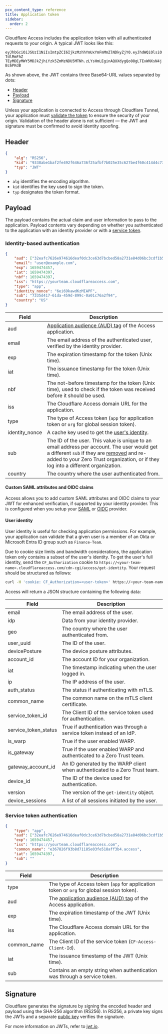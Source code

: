 ```yaml
---
pcx_content_type: reference
title: Application token
sidebar:
  order: 2
---
```


Cloudflare Access includes the application token with all authenticated requests to your origin. A typical JWT looks like this:

`eyJhbGciOiJSUzI1NiIsImtpZCI6IjkzMzhhYmUxYmFmMmZlNDkyZjY0.eyJhdWQiOlsiOTdlMmFhZ TEyMDEyMWY5MDJkZjhiYzk5ZmMzNDU5MTNh.zLYsHmLEginAQUXdygQo08gLTExWNXsN4jBc6PKdB`

As shown above, the JWT contains three Base64-URL values separated by dots:

- [Header](#header)
- [Payload](#payload)
- [Signature](#signature)

Unless your application is connected to Access through Cloudflare Tunnel, your application must [validate the token](/cloudflare-one/identity/authorization-cookie/validating-json/) to ensure the security of your origin. Validation of the header alone is not sufficient — the JWT and signature must be confirmed to avoid identity spoofing.

## Header

```json
{
	"alg": "RS256",
	"kid": "9338abe1baf2fe492f646a736f25afbf7b025e35c627be4f60c414d4c73069b8",
	"typ": "JWT"
}
```

- `alg` identifies the encoding algorithm.
- `kid` identifies the key used to sign the token.
- `typ` designates the token format.

## Payload

The payload contains the actual claim and user information to pass to the application. Payload contents vary depending on whether you authenticated to the application with an identity provider or with a [service token](/cloudflare-one/identity/service-tokens/).

### Identity-based authentication

```json
{
	"aud": ["32eafc7626e974616deaf0dc3ce63d7bcbed58a2731e84d06bc3cdf1b53c4228"],
	"email": "user@example.com",
	"exp": 1659474457,
	"iat": 1659474397,
	"nbf": 1659474397,
	"iss": "https://yourteam.cloudflareaccess.com",
	"type": "app",
	"identity_nonce": "6ei69kawdKzMIAPF",
	"sub": "7335d417-61da-459d-899c-0a01c76a2f94",
	"country": "US"
}
```

| Field          | Description                                                                                                                                                                                                                                                                                     |
| -------------- | ----------------------------------------------------------------------------------------------------------------------------------------------------------------------------------------------------------------------------------------------------------------------------------------------- |
| aud            | [Application audience (AUD) tag](/cloudflare-one/identity/authorization-cookie/validating-json/#get-your-aud-tag) of the Access application.                                                                                                                                                    |
| email          | The email address of the authenticated user, verified by the identity provider.                                                                                                                                                                                                                 |
| exp            | The expiration timestamp for the token (Unix time).                                                                                                                                                                                                                                             |
| iat            | The issuance timestamp for the token (Unix time).                                                                                                                                                                                                                                               |
| nbf            | The not-before timestamp for the token (Unix time), used to check if the token was received before it should be used.                                                                                                                                                                           |
| iss            | The Cloudflare Access domain URL for the application.                                                                                                                                                                                                                                           |
| type           | The type of Access token (`app` for application token or `org` for global session token).                                                                                                                                                                                                       |
| identity_nonce | A cache key used to get the [user's identity](#user-identity).                                                                                                                                                                                                                                  |
| sub            | The ID of the user. This value is unique to an email address per account. The user would get a different `sub` if they are [removed](/cloudflare-one/identity/users/seat-management/#remove-a-user) and re-added to your Zero Trust organization, or if they log into a different organization. |
| country        | The country where the user authenticated from.                                                                                                                                                                                                                                                  |

#### Custom SAML attributes and OIDC claims

Access allows you to add custom SAML attributes and OIDC claims to your JWT for enhanced verification, if supported by your identity provider. This is configured when you setup your [SAML](/cloudflare-one/identity/idp-integration/generic-saml/) or [OIDC](/cloudflare-one/identity/idp-integration/generic-oidc/) provider.

#### User identity

User identity is useful for checking application permissions. For example, your application can validate that a given user is a member of an Okta or Microsoft Entra ID group such as `Finance-Team`.

Due to cookie size limits and bandwidth considerations, the application token only contains a subset of the user's identity. To get the user's full identity, send the `CF_Authorization` cookie to `https://<your-team-name>.cloudflareaccess.com/cdn-cgi/access/get-identity`. Your request should be structured as follows:

```sh
curl -H 'cookie: CF_Authorization=<user-token>' https://<your-team-name>.cloudflareaccess.com/cdn-cgi/access/get-identity
```

Access will return a JSON structure containing the following data:

| Field                | Description                                                                 |
| -------------------- | --------------------------------------------------------------------------- |
| email                | The email address of the user.                                              |
| idp                  | Data from your identity provider.                                           |
| geo                  | The country where the user authenticated from.                              |
| user_uuid            | The ID of the user.                                                         |
| devicePosture        | The device posture attributes.                                              |
| account_id           | The account ID for your organization.                                       |
| iat                  | The timestamp indicating when the user logged in.                           |
| ip                   | The IP address of the user.                                                 |
| auth_status          | The status if authenticating with mTLS.                                     |
| common_name          | The common name on the mTLS client certificate.                             |
| service_token_id     | The Client ID of the service token used for authentication.                 |
| service_token_status | True if authentication was through a service token instead of an IdP.       |
| is_warp              | True if the user enabled WARP.                                              |
| is_gateway           | True if the user enabled WARP and authenticated to a Zero Trust team.       |
| gateway_account_id   | An ID generated by the WARP client when authenticated to a Zero Trust team. |
| device_id            | The ID of the device used for authentication.                               |
| version              | The version of the `get-identity` object.                                   |
| device_sessions      | A list of all sessions initiated by the user.                               |

### Service token authentication

```json
{
	"type": "app",
	"aud": ["32eafc7626e974616deaf0dc3ce63d7bcbed58a2731e84d06bc3cdf1b53c4228"],
	"exp": 1659474457,
	"iss": "https://yourteam.cloudflareaccess.com",
	"common_name": "e367826f93b8d71185e03fe518aff3b4.access",
	"iat": 1659474397,
	"sub": ""
}
```

| Field       | Description                                                                                                                                      |
| ----------- | ------------------------------------------------------------------------------------------------------------------------------------------------ |
| type        | The type of Access token (`app` for application token or `org` for global session token).                                                        |
| aud         | The [application audience (AUD) tag](/cloudflare-one/identity/authorization-cookie/validating-json/#get-your-aud-tag) of the Access application. |
| exp         | The expiration timestamp of the JWT (Unix time).                                                                                                 |
| iss         | The Cloudflare Access domain URL for the application.                                                                                            |
| common_name | The Client ID of the service token (`CF-Access-Client-Id`).                                                                                      |
| iat         | The issuance timestamp of the JWT (Unix time).                                                                                                   |
| sub         | Contains an empty string when authentication was through a service token.                                                                        |

## Signature

Cloudflare generates the signature by signing the encoded header and payload using the SHA-256 algorithm (RS256). In RS256, a private key signs the JWTs and a separate [public key](/cloudflare-one/identity/authorization-cookie/validating-json/#access-signing-keys) verifies the signature.

For more information on JWTs, refer to [jwt.io](https://jwt.io/).
